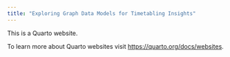 ```yaml
---
title: "Exploring Graph Data Models for Timetabling Insights"
---
```


This is a Quarto website.

To learn more about Quarto websites visit <https://quarto.org/docs/websites>.

